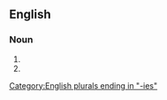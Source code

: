 ==English==

===Noun===
{{head|en|noun form}}

# {{plural of|en|jarvey}}
# {{plural of|en|jarvie}}

[[Category:English plurals ending in "-ies"]]